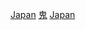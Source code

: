{{Commons category|Ghost towns in Japan}}

[[Category:亞洲鬼鎮|Japan]]
[[Category:日本聚居故地|鬼]]
[[Category:各國鬼鎮|Japan]]